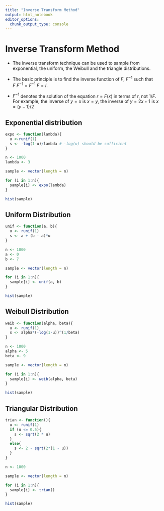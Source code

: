 ```yaml
---
title: "Inverse Transform Method"
output: html_notebook
editor_options: 
  chunk_output_type: console
---
```

# Inverse Transform Method

- The inverse transform technique can be used to sample from exponential, the uniform, the Weibull and the triangle distributions. 

- The basic principle is to find the inverse function of $F$, $F^{-1}$ such that $F~ F^{-1} = F^{-1} ~ F = I$. 

- $F^{-1}$ denotes the solution of the equation $r = F(x)$ in terms of r, not $1/F$. For example, the inverse of $y = x$ is $x = y$, the inverse of $y = 2 x + 1$ is $x = (y-1)/2$ 


## Exponential distribution
```r
expo <- function(lambda){
  u <-runif(1)
  s <- -log(1-u)/lambda # -log(u) should be sufficient
}
```

```r
n <- 1000
lambda <- 3

sample <- vector(length = n)

for (i in 1:n){
  sample[i] <- expo(lambda)
}

hist(sample)
```

## Uniform Distribution
```r
unif <- function(a, b){
  u <- runif(1)
  s <- a + (b - a)*u
}
```

```r
n <- 1000
a <- 0
b <- 7

sample <- vector(length = n)

for (i in 1:n){
  sample[i] <- unif(a, b)
}

hist(sample)
```


## Weibull Distribution

```r
weib <- function(alpha, beta){
  u <- runif(1)
  s <- alpha*(-log(1-u))^(1/beta)
}
```

```r
n <- 1000
alpha <- 5
beta <- 9

sample <- vector(length = n)

for (i in 1:n){
  sample[i] <- weib(alpha, beta)
}

hist(sample)
```

## Triangular Distribution

```r
trian <- function(){
  u <- runif(1)
  if (u <= 0.5){
    s <- sqrt(2 * u)
  }
  else{
    s <- 2 - sqrt(2*(1 - u))
  }
}
```

```r
n <- 1000

sample <- vector(length = n)

for (i in 1:n){
  sample[i] <- trian()
}

hist(sample)
```
